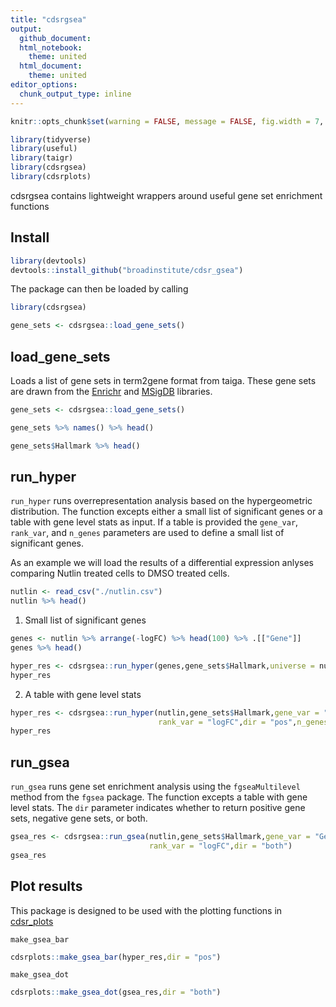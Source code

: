 ```yaml
---
title: "cdsrgsea"
output:
  github_document:
  html_notebook:
    theme: united
  html_document:
    theme: united
editor_options: 
  chunk_output_type: inline
---
```


```r
knitr::opts_chunk$set(warning = FALSE, message = FALSE, fig.width = 7, fig.height = 5, cache = T)

library(tidyverse)
library(useful)
library(taigr)
library(cdsrgsea)
library(cdsrplots)
```

cdsrgsea contains lightweight wrappers around useful gene set enrichment functions

## Install

```r
library(devtools)
devtools::install_github("broadinstitute/cdsr_gsea")
```

The package can then be loaded by calling

```r
library(cdsrgsea)
```

```r
gene_sets <- cdsrgsea::load_gene_sets()
```

## load_gene_sets

Loads a list of gene sets in term2gene format from taiga. These gene sets are drawn from the [Enrichr](https://amp.pharm.mssm.edu/Enrichr/#stats) and [MSigDB](https://www.gsea-msigdb.org/gsea/msigdb/index.jsp) libraries.

```r
gene_sets <- cdsrgsea::load_gene_sets()
```

```r
gene_sets %>% names() %>% head()
```

```r
gene_sets$Hallmark %>% head()
```

## run_hyper

`run_hyper` runs overrepresentation analysis based on the hypergeometric distribution. The function excepts either a small list of significant genes or a table with gene level stats as input. If a table is provided the `gene_var`, `rank_var`, and `n_genes` parameters are used to define a small list of significant genes.

As an example we will load the results of a differential expression anlyses comparing Nutlin treated cells to DMSO treated cells.

```r
nutlin <- read_csv("./nutlin.csv")
nutlin %>% head()
```

1. Small list of significant genes

```r
genes <- nutlin %>% arrange(-logFC) %>% head(100) %>% .[["Gene"]]
genes %>% head()
```

```r
hyper_res <- cdsrgsea::run_hyper(genes,gene_sets$Hallmark,universe = nutlin$Gene)
hyper_res
```

2. A table with gene level stats

```r
hyper_res <- cdsrgsea::run_hyper(nutlin,gene_sets$Hallmark,gene_var = "Gene",
                                 rank_var = "logFC",dir = "pos",n_genes = 100)
hyper_res
```

## run_gsea

`run_gsea` runs gene set enrichment analysis using the `fgseaMultilevel` method from the `fgsea` package. The function excepts a table with gene level stats. The `dir` parameter indicates whether to return positive gene sets, negative gene sets, or both.

```r
gsea_res <- cdsrgsea::run_gsea(nutlin,gene_sets$Hallmark,gene_var = "Gene",
                               rank_var = "logFC",dir = "both")
gsea_res
```

## Plot results

This package is designed to be used with the plotting functions in [cdsr_plots](https://github.com/broadinstitute/cdsr_plots)

`make_gsea_bar`

```r
cdsrplots::make_gsea_bar(hyper_res,dir = "pos")
```

`make_gsea_dot`

```r
cdsrplots::make_gsea_dot(gsea_res,dir = "both")
```




